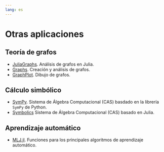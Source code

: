 ```yaml
---
lang: es
---
```


# Otras aplicaciones

## Teoría de grafos

- [JuliaGraphs](https://juliagraphs.org/). Análisis de grafos en Julia.
- [Graphs](https://juliapackages.com/p/graphs). Creación y análisis de grafos.
- [GraphPlot](https://juliapackages.com/p/graphplot). Dibujo de grafos.

## Cálculo simbólico

- [SymPy](https://docs.juliahub.com/SymPy/KzewI/1.0.31/). Sistema de Álgebra Computacional (CAS) basdado en la librería `SymPy` de Python.
- [Symbolics](https://juliasymbolics.org/) Sistema de Álgebra Computacional (CAS) basado en Julia.

## Aprendizaje automático

- [MLJ.jl](https://github.com/alan-turing-institute/MLJ.jl). Funciones para los principales algoritmos de aprendizaje automático.